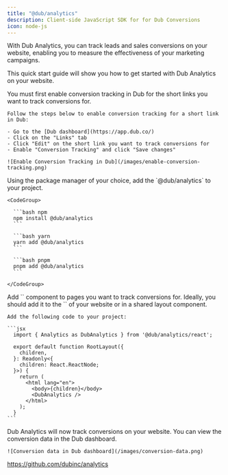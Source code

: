 ```yaml
---
title: "@dub/analytics"
description: Client-side JavaScript SDK for for Dub Conversions
icon: node-js
---
```


With Dub Analytics, you can track leads and sales conversions on your website, enabling you to measure the effectiveness of your marketing campaigns.

This quick start guide will show you how to get started with Dub Analytics on your website.

<Steps>
  <Step title="Enable conversion tracking in Dub">
    You must first enable conversion tracking in Dub for the short links you want to track conversions for.

    Follow the steps below to enable conversion tracking for a short link in Dub:

    - Go to the [Dub dashboard](https://app.dub.co/)
    - Click on the "Links" tab
    - Click "Edit" on the short link you want to track conversions for
    - Enable "Conversion Tracking" and click "Save changes"

    ![Enable Conversion Tracking in Dub](/images/enable-conversion-tracking.png)

  </Step>

  <Step title="Install `@dub/analytics` to your project">
    Using the package manager of your choice, add the `@dub/analytics` to your project.

    <CodeGroup>

      ```bash npm
      npm install @dub/analytics
      ```

      ```bash yarn
      yarn add @dub/analytics
      ```

      ```bash pnpm
      pnpm add @dub/analytics
      ```

    </CodeGroup>

  </Step>
  
  <Step title="Use `<Analytics />` in your project">
    Add `<Analytics />` component to pages you want to track conversions for. Ideally, you should add it to the `<head>` of your website or in a shared layout component.

    Add the following code to your project:

    ```jsx
      import { Analytics as DubAnalytics } from '@dub/analytics/react';

      export default function RootLayout({
        children,
      }: Readonly<{
        children: React.ReactNode;
      }>) {
        return (
          <html lang="en">
            <body>{children}</body>
            <DubAnalytics />
          </html>
        );
      }
    ```

  </Step>

  <Step title="Track conversions">
    Dub Analytics will now track conversions on your website. You can view the conversion data in the Dub dashboard.

    ![Conversion data in Dub dashboard](/images/conversion-data.png)
  </Step>
</Steps>

https://github.com/dubinc/analytics
